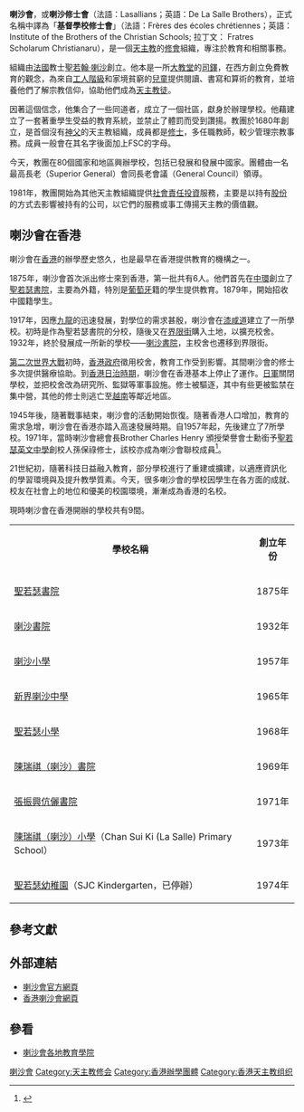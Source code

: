 {{Globalize|area=香港}}
{{地區慣用詞|譯名|香港}}
'''喇沙會'''，或'''喇沙修士會'''（法語：Lasallians；英語：De La Salle Brothers），正式名稱中譯為「'''基督學校修士會'''」（法語：Frères des écoles chrétiennes；英語：Institute of the Brothers of the Christian Schools; 拉丁文： Fratres Scholarum Christianaru），是一個[[天主教|天主教]]的[[修會|修會]]組織，專注於教育和相關事務。

組織由[[法國|法國]]教士[[聖若翰·喇沙|聖若翰·喇沙]]創立。他本是一所[[大教堂|大教堂]]的[[司鐸|司鐸]]，在西方創立免費教育的觀念，為來自[[工人階級|工人階級]]和家境貧窮的[[兒童|兒童]]提供閱讀、書寫和算術的教育，並培養他們了解宗教信仰，協助他們成為[[天主教徒|天主教徒]]。

因著這個信念，他集合了一些同道者，成立了一個社區，獻身於辦理學校。他藉建立了一套著重學生受益的教育系統，並禁止了體罰而受到讚揚。教團於1680年創立，是首個沒有[[神父|神父]]的天主教組織，成員都是[[修士|修士]]，多任職教師，較少管理宗教事務。成員一般會在其名字後面加上FSC的字母。

今天，教團在80個國家和地區興辦學校，包括已發展和發展中國家。團體由一名最高長老（Superior General）會同長老會議（General Council）領導。

1981年，教團開始為其他天主教組織提供[[社會責任投資|社會責任投資]]服務，主要是以持有[[股份|股份]]的方式去影響被持有的公司，以它們的服務或事工傳揚天主教的價值觀。

==喇沙會在香港==

喇沙會在[[香港|香港]]的辦學歷史悠久，也是最早在香港提供教育的機構之一。

1875年，喇沙會首次派出修士來到香港，第一批共有6人。他們首先在[[中環|中環]]創立了[[聖若瑟書院|聖若瑟書院]]，主要為外籍，特別是[[葡萄牙|葡萄牙]]籍的學生提供教育。1879年，開始招收中國籍學生。

1917年，因應[[九龍|九龍]]的迅速發展，對學位的需求甚殷，喇沙會在[[漆咸道|漆咸道]]建立了一所學校。初時是作為聖若瑟書院的分校，隨後又在[[界限街|界限街]]購入土地，以擴充校舍。1932年，終於發展成一所新的學校——[[喇沙書院|喇沙書院]]，主校舍也遷移到界限街。

[[第二次世界大戰|第二次世界大戰]]初時，[[香港殖民地時期#香港政府|香港政府]]徵用校舍，教育工作受到影響。其間喇沙會的修士多次提供醫療協助。到[[香港日治時期|香港日治時期]]，喇沙會在香港基本上停止了運作。[[日軍|日軍]]關閉學校，並把校舍改為研究所、監獄等軍事設施。修士被驅逐，其中有些更被監禁在集中營，其他的修士則逃亡至[[越南|越南]]等鄰近地區。

1945年後，隨著戰事結束，喇沙會的活動開始恢復。隨著香港人口增加，教育的需求急增，喇沙會在香港亦踏入高速發展時期。自1957年起，先後建立了7所學校。1971年，當時喇沙會總會長Brother Charles Henry 頒授榮譽會士勳銜予[[聖若瑟英文中學|聖若瑟英文中學]]創校人孫保祿修士，該校亦成為喇沙會聯校成員<ref>{{Cite web |url=http://www.sjacs.edu.hk/School/History/hist6872_e.html |title=School History (1968 - 1972) - SJACS |accessdate=2010-11-30 |archive-date=2010-11-14 |archive-url=https://web.archive.org/web/20101114090430/http://www.sjacs.edu.hk/School/History/hist6872_e.html |dead-url=yes }}</ref>。

21世紀初，隨著科技日益融入教育，部分學校進行了重建或擴建，以適應資訊化的學習環境與及提升教學質素。今天，很多喇沙會的學校因學生在各方面的成就、校友在社會上的地位和優美的校園環境，漸漸成為香港的名校。

現時喇沙會在香港開辦的學校共有9間。

{| class="prettytable"
|----- bgcolor="#FFFF99"
| 
<div align="center">'''學校名稱'''</div>
| 
<div align="center">'''創立年份'''</div>
|-----
| [[聖若瑟書院|聖若瑟書院]]
| <center>1875年</center>
|-----
| [[喇沙書院|喇沙書院]]
| <center>1932年</center>
|-----
| [[喇沙小學|喇沙小學]]
| <center>1957年</center>
|-----
| [[新界喇沙中學|新界喇沙中學]]
| <center>1965年</center>
|-----
| [[聖若瑟小學|聖若瑟小學]]
| <center> 1968年</center>
|-----
| [[陳瑞祺（喇沙）書院|陳瑞祺（喇沙）書院]]
| <center>1969年</center>
|-----
| [[張振興伉儷書院|張振興伉儷書院]]
| <center>1971年</center>
|-----
| [[陳瑞祺（喇沙）小學|陳瑞祺（喇沙）小學]]（Chan Sui Ki (La Salle) Primary School）
| <center>1973年</center>
|-----
| [[聖若瑟幼稚園|聖若瑟幼稚園]]（SJC Kindergarten，已停辦）
| <center>1974年</center>
|}

== 參考文獻 ==
{{reflist}}

==外部連結==
*[http://www.lasalle.org 喇沙會官方網頁]{{Wayback|url=http://www.lasalle.org/ |date=20201114004028 }}
*[http://www.lasalle.org.hk 香港喇沙會網頁]{{Wayback|url=http://www.lasalle.org.hk/ |date=20210112080155 }}

==參看==
*[http://en.wikipedia.org/wiki/Lasallian_educational_institutions 喇沙會各地教育學院]{{Wayback|url=http://en.wikipedia.org/wiki/Lasallian_educational_institutions |date=20200809083429 }}

{{香港喇沙會學校}}

[[Category:喇沙會|]]
[[Category:天主教修会|Category:天主教修会]]
[[Category:香港辦學團體|Category:香港辦學團體]]
[[Category:香港天主教组织|Category:香港天主教组织]]